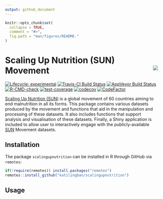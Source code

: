 ```yaml
---
output: github_document
---
```


<!-- README.md is generated from README.Rmd. Please edit that file -->

```r
knitr::opts_chunk$set(
  collapse = TRUE,
  comment = "#>",
  fig.path = "man/figures/README-"
)
```

# Scaling Up Nutrition (SUN) Movement <img src="man/figures/SUN-logo.png" align="right" />

<!-- badges: start -->
[![Lifecycle: experimental](https://img.shields.io/badge/lifecycle-experimental-orange.svg)](https://www.tidyverse.org/lifecycle/#experimental)
[![Travis-CI Build Status](https://travis-ci.org/katilingban/scalingupnutrition.svg?branch=master)](https://travis-ci.org/katilingban/scalingupnutrition)
[![AppVeyor Build Status](https://ci.appveyor.com/api/projects/status/github/katilingban/scalingupnutrition?branch=master&svg=true)](https://ci.appveyor.com/project/katilingban/scalingupnutrition)
[![R-CMD-check](https://github.com/katilingban/scalingupnutrition/workflows/R-CMD-check/badge.svg)](https://github.com/katilingban/scalingupnutrition/actions?query=workflow%3AR-CMD-check)
[![test-coverage](https://github.com/katilingban/scalingupnutrition/workflows/test-coverage/badge.svg)](https://github.com/katilingban/scalingupnutrition/actions?query=workflow%3Atest-coverage)
[![codecov](https://codecov.io/gh/katilingban/scalingupnutrition/branch/master/graph/badge.svg)](https://codecov.io/gh/katilingban/scalingupnutrition)
[![CodeFactor](https://www.codefactor.io/repository/github/katilingban/scalingupnutrition/badge)](https://www.codefactor.io/repository/github/katilingban/scalingupnutrition)
<!-- badges: end -->

[Scaling Up Nutrition (SUN)](http://scalingupnutrition.org) is a global movement of 60 countries aiming to end malnutrition in all its forms. This package contains various datasets produced by the movement and functions that aid in the manipulation and processing of these datasets. It also includes functions that support analysis and visualisation of these datasets. Finally, a Shiny application is included to allow user to interactively engage with the publicly-available [SUN](http://scalingupnutrition.org) Movement datasets.

## Installation

The package `scalingupnutrition` can be installed in R through GitHub via `remotes`:

```r
if(!require(remotes)) install.packages("remotes")
remotes::install_github("katilingban/scalingupnutrition")
```

## Usage

<!---
This dataset can be used to perform content analysis of the SUN progress reports over time since its inception. An example of this can be found in this [GitHub repository](https://github.com/ernestguevarra/progressSUN).
--->


